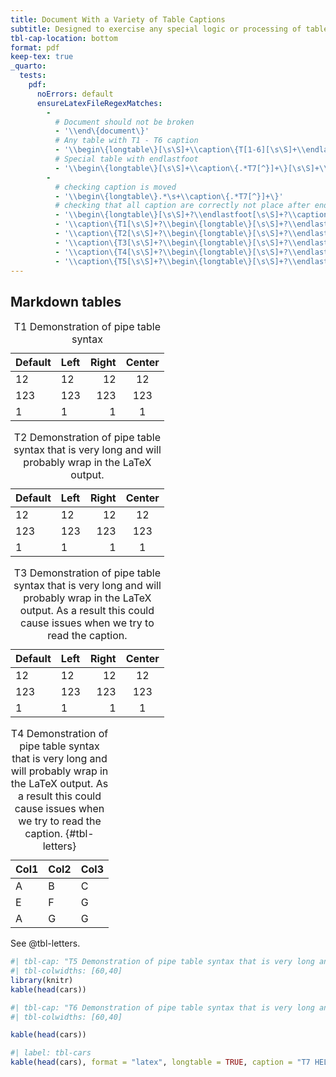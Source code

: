 ```yaml
---
title: Document With a Variety of Table Captions
subtitle: Designed to exercise any special logic or processing of table captions
tbl-cap-location: bottom
format: pdf
keep-tex: true
_quarto:
  tests:
    pdf:
      noErrors: default
      ensureLatexFileRegexMatches:
        - 
          # Document should not be broken
          - '\\end\{document\}'
          # Any table with T1 - T6 caption
          - '\\begin\{longtable\}[\s\S]+\\caption\{T[1-6][\s\S]+\\endlastfoot'
          # Special table with endlastfoot 
          - '\\begin\{longtable\}[\s\S]+\\caption\{.*T7[^}]+\}[\s\S]+\\tabularnewline\s+\\end\{longtable\}'
        - 
          # checking caption is moved 
          - '\\begin\{longtable\}.*\s+\\caption\{.*T7[^}]+\}'
          # checking that all caption are correctly not place after endlastfoot (using +? is important in regex)
          - '\\begin\{longtable\}[\s\S]+?\\endlastfoot[\s\S]+?\\caption\{T1'
          - '\\caption\{T1[\s\S]+?\\begin\{longtable\}[\s\S]+?\\endlastfoot[\s\S]+?\\caption\{T2'
          - '\\caption\{T2[\s\S]+?\\begin\{longtable\}[\s\S]+?\\endlastfoot[\s\S]+?\\caption\{T3'
          - '\\caption\{T3[\s\S]+?\\begin\{longtable\}[\s\S]+?\\endlastfoot[\s\S]+?\\caption\{T4'
          - '\\caption\{T4[\s\S]+?\\begin\{longtable\}[\s\S]+?\\endlastfoot[\s\S]+?\\caption\{T5'
          - '\\caption\{T5[\s\S]+?\\begin\{longtable\}[\s\S]+?\\endlastfoot[\s\S]+?\\caption\{T6'
---
```



## Markdown tables


| Default | Left | Right | Center |
|---------|:-----|------:|:------:|
| 12      | 12   |    12 |   12   |
| 123     | 123  |   123 |  123   |
| 1       | 1    |     1 |   1    |

: T1 Demonstration of pipe table syntax


| Default | Left | Right | Center |
|---------|:-----|------:|:------:|
| 12      | 12   |    12 |   12   |
| 123     | 123  |   123 |  123   |
| 1       | 1    |     1 |   1    |

: T2 Demonstration of pipe table syntax that is very long and will probably wrap in the LaTeX output.

| Default | Left | Right | Center |
|---------|:-----|------:|:------:|
| 12      | 12   |    12 |   12   |
| 123     | 123  |   123 |  123   |
| 1       | 1    |     1 |   1    |

: T3 Demonstration of pipe table syntax that is very long and will probably wrap in the LaTeX output. As a result this could cause issues when we try to read the caption.


| Col1 | Col2 | Col3 |
|------|------|------|
| A    | B    | C    |
| E    | F    | G    |
| A    | G    | G    |

: T4 Demonstration of pipe table syntax that is very long and will probably wrap in the LaTeX output. As a result this could cause issues when we try to read the caption. {#tbl-letters}

See @tbl-letters.


```r
#| tbl-cap: "T5 Demonstration of pipe table syntax that is very long and will probably wrap in the LaTeX output."
#| tbl-colwidths: [60,40]
library(knitr)
kable(head(cars))
```


```r
#| tbl-cap: "T6 Demonstration of pipe table syntax that is very long and will probably wrap in the LaTeX output. As a result this could cause issues when we try to read the caption."
#| tbl-colwidths: [60,40]

kable(head(cars))
```

```r
#| label: tbl-cars
kable(head(cars), format = "latex", longtable = TRUE, caption = "T7 HELLO CARS")
```

